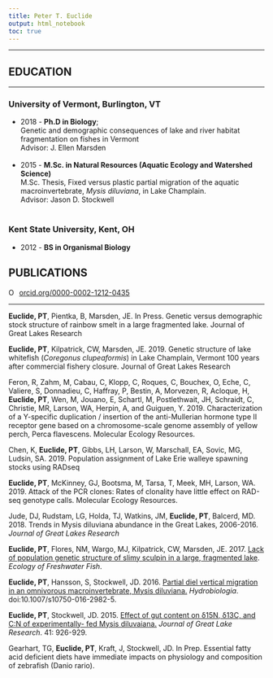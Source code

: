 ```yaml
---
title: Peter T. Euclide
output: html_notebook
toc: true
---
```



***
## __EDUCATION__
***
### __University of Vermont__, Burlington, VT </br>
- 2018 - __Ph.D in Biology__; </br>
    Genetic and demographic consequences of lake and river habitat fragmentation on fishes in Vermont
</br>
    Advisor: J. Ellen Marsden</br></br>
- 2015 - __M.Sc. in Natural Resources (Aquatic Ecology and Watershed Science)__ </br>
    M.Sc. Thesis, Fixed versus plastic partial migration of the aquatic macroinvertebrate, _Mysis diluviana_, in Lake Champlain.</br>
    Advisor: Jason D. Stockwell</br></br>
    
### __Kent State University__, Kent, OH</br>
-  2012 - __BS in Organismal Biology__</br>

## __PUBLICATIONS__

<div itemscope itemtype="https://schema.org/Person"><a itemprop="sameAs" content="https://orcid.org/0000-0002-1212-0435" href="https://orcid.org/0000-0002-1212-0435" target="orcid.widget" rel="noopener noreferrer" style="vertical-align:top;"><img src="https://orcid.org/sites/default/files/images/orcid_16x16.png" style="width:1em;margin-right:.5em;" alt="ORCID iD icon">orcid.org/0000-0002-1212-0435</a></div>

***

__Euclide, PT__, Pientka, B, Marsden, JE. In Press. Genetic versus demographic stock structure of rainbow smelt in a large fragmented lake. Journal of Great Lakes Research

__Euclide, PT__, Kilpatrick, CW, Marsden, JE. 2019. Genetic structure of lake whitefish (_Coregonus clupeaformis_) in Lake Champlain, Vermont 100 years after commercial fishery closure. Journal of Great Lakes Research

Feron, R, Zahm, M, Cabau, C, Klopp, C, Roques, C, Bouchex, O, Eche, C, Valiere, S, Donnadieu, C, Haffray, P, Bestin, A, Morvezen, R, Acloque, H, __Euclide, PT__, Wen, M, Jouano, E, Schartl, M, Postlethwait, JH, Schraidt, C, Christie, MR, Larson, WA, Herpin, A, and Guiguen, Y. 2019. Characterization of a Y-specific duplication / insertion of the anti-Mullerian hormone type II receptor gene based on a chromosome-scale genome assembly of yellow perch, Perca flavescens. Molecular Ecology Resources.

Chen, K, __Euclide, PT__, Gibbs, LH, Larson, W, Marschall, EA, Sovic, MG, Ludsin, SA. 2019. Population assignment of Lake Erie walleye spawning stocks using RADseq 

__Euclide, PT__, McKinney, GJ, Bootsma, M, Tarsa, T, Meek, MH, Larson, WA. 2019. Attack of the PCR clones: Rates of clonality have little effect on RAD-seq genotype calls. Molecular Ecology Resources.  

Jude, DJ, Rudstam, LG, Holda, TJ, Watkins, JM, __Euclide, PT__, Balcerd, MD. 2018. Trends in Mysis diluviana abundance in the Great Lakes, 2006-2016. _Journal of Great Lakes Research_

__Euclide, PT__, Flores, NM, Wargo, MJ, Kilpatrick, CW, Marsden, JE. 2017. [Lack of population genetic structure of slimy sculpin in a large, fragmented lake](pdfs/euclide et al 2017 b.pdf). _Ecology of Freshwater Fish_.

__Euclide, PT__, Hansson, S, Stockwell, JD. 2016. [Partial diel vertical migration in an omnivorous macroinvertebrate, Mysis diluviana.](pdfs/Euclide et al 2017.pdf) _Hydrobiologia_. doi:10.1007/s10750-016-2982-5.

__Euclide, PT__, Stockwell, JD. 2015. [Effect of gut content on δ15N, δ13C, and C:N of experimentally- fed Mysis diluvaiana.](pdfs/Euclide and Stockwell 2015.pdf) _Journal of Great Lake Research_. 41: 926-929.

Gearhart, TG, __Euclide, PT__, Kraft, J, Stockwell, JD. In Prep. Essential fatty acid deficient diets have immediate impacts on physiology and composition of zebrafish (Danio rario).
